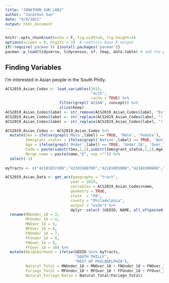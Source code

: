 ```yaml
---
title: "JONATHON_SUN_LAB2"
author: "Jonathon Sun"
date: "9/9/2021"
output: html_document
---
```


```r
knitr::opts_chunk$set(echo = F, fig.width=8, fig.height=4)
options(scipen = 0, digits = 3)  # controls base R output
if(!require('pacman')) {install.packages('pacman')}
pacman::p_load(tidyverse, tidycensus, sf, tmap, data.table) # add the packages needed
```

## Finding Variables
I'm interested in Asian people in the South Philly. 

```r

ACS2019_Asian_Codes <- load_variables(2019,
                                      "acs5",
                                      cache = TRUE) %>%
                        filter(grepl('ASIAN', concept)) %>%
                        slice(Keep)
ACS2019_Asian_Codes$label <- str_remove(ACS2019_Asian_Codes$label, "Estimate!!Total!!")
ACS2019_Asian_Codes$label <- str_replace(ACS2019_Asian_Codes$label, "!!"," ")
ACS2019_Asian_Codes$label <- str_replace(ACS2019_Asian_Codes$label, "!!"," ")

ACS2019_Asian_Codes <- ACS2019_Asian_Codes %>%
  mutate(Sex = ifelse(grepl('Male',label) == TRUE, 'Male', 'Female'),
         Immigrant_status = ifelse(grepl('Native',label) == TRUE, 'Native', 'Foriegn'),
         Age = ifelse(grepl('Under',label) == TRUE, 'Under_18', 'Over_18'),
         Code = paste(substr(Sex,1,1),substr(Immigrant_status,1,1),Age, sep = ""),
         Merge_name = paste(name,"E", sep ="")) %>%
  select(-3)
         
myTracts <- c("42101037200","42101980700","42101005000","42101980600","42101037300", "42101003902","42101004202","42101004102","42101004002")

ACS2019_Asian_Data <- get_acs(geography = "tract",
                             year = 2019,
                             variables = ACS2019_Asian_Codes$name,
                             geometry = TRUE,
                             state  = "PA",
                             county = "Philadelphia",
                             output = "wide") %>%
                             dplyr::select (GEOID, NAME, all_of(paste0(ACS2019_Asian_Codes$name,"E"))) %>%
  rename(MNUnder_18 = 3,
         MFUnder_18 = 4,
         MNOver_18 = 5,
         MFOver_18 = 6,
         FNUnder_18 = 7,
         FFUnder_18 = 8,
         FNOver_18 = 9,
         FFOver_18 = 10) %>%
  mutate(Neighborhood = ifelse(GEOID %in% myTracts,
                               "SOUTH PHILLY",
                               "REST OF PHILADELPHIA"),
         Natural_Total = MNUnder_18 + MNOver_18 + FNUnder_18 + FNOver_18,
         Foriegn_Total = MFUnder_18 + MFOver_18 + FFUnder_18 + FFOver_18,
         Natural_Foriegn_Ratio = Natural_Total/Foriegn_Total)

```